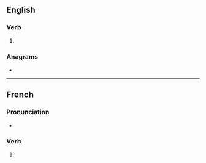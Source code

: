 ==English==

===Verb===
{{head|en|verb form}}

# {{en-past of|missend}}

===Anagrams===
* {{anagrams|en|a=eimnsst|enmists|mess tin}}

----

==French==

===Pronunciation===
* {{audio|fr|LL-Q150 (fra)-Pamputt-missent.wav|Audio}}

===Verb===
{{head|fr|verb form}}

# {{inflection of|fr|mettre||3|p|impf|subj}}